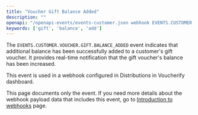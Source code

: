 ```yaml
---
title: "Voucher Gift Balance Added"
description: ""
openapi: "/openapi-events/events-customer.json webhook EVENTS.CUSTOMER.VOUCHER.GIFT.BALANCE_ADDED"
keywords: ['gift', 'balance', 'add']
---
```


The `EVENTS.CUSTOMER.VOUCHER.GIFT.BALANCE_ADDED` event indicates that additional balance has been successfully added to a customer's gift voucher. It provides real-time notification that the gift voucher's balance has been increased.

This event is used in a webhook configured in Distributions in Voucherify dashboard.

<Note>This page documents only the event. If you need more details about the webhook payload data that includes this event, go to [Introduction to webhooks](/api-reference/introduction-to-webhooks "Introduction to webhooks v2024-01-01") page.</Note>